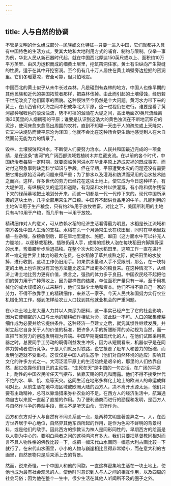 ```yaml
---
---
---
```

title: 人与自然的协调
---



不管是文明的什么组成部分--民族或文化特征--只要一进入中国，它们就都并入具有中国特色的生活方式，受其大地和大地利用方式的哺育、制约与限制。仅举一事为例，华北人民从新石器时代起，就在中国西北厚达150英尺或以上、面积约10万平方英里、由风力运积而成的细黄土层里，挖筑窑洞住家。黄土有沿纵向产生裂缝的性质，适于在其中开挖窑洞。至今仍有几十万人居住在黄土峭壁旁边挖掘的窑洞里。它们冬暖夏凉，安全可靠，但只怕地震。

中国西北的黄土似乎从未牛长过森林。凡是碰到有森林的地方，中国人也像早期的其他民族和近代的美国拓荒者那样，把森林伐掉。由此而引起的土壤侵蚀，经历若干世纪改变了他们国家的面貌。这种侵蚀至今仍然是个大问题。黄河水力带下来的黄土，在山西省和大海之间冲积成华北大平原，这一过程仍在进行。谁要是看了黄河那种咖喱色的滚滚浊流，势不可挡的汹涌在大堤之间，高出地面20英尺流经离海30英里的人烟稠密的平原；谁要是认识到这浩大的黄色浊流在不断地沉积它的泥沙，使河床愈来愈高出周围的农村，直到不知哪一天由于人的疏忽或上天降灾，它又冲决堤防而使平原沦为泽国；他就不会比在这种场合更生动地感觉到人在大自然面前无能为力的情景了。

毁林、土壤侵蚀和洪水，不断使人们要努力治水。人民共和国最近完成的一项业绩，是在这条“害河”的广阔西部流域栽植树木并拦截支流。在以前的各个时代，中国统治者每隔一定时期，就要面临黄河洪水在华北平原上造成灾祸的既成事实，而对付这项急事则缺乏科学知识与手段。但在早期，平原遭受水灾的问题还没有需要把它排出原始沼泽的问题来得严重；为了排水以及灌溉和防洪而采用的治水技术随之而兴。这样，许多世代的劳力已经花在这块土地上，使它成为今日这种样子，有大堤护河，有纵横交叉的运河和道路，有沟渠和水井以供灌溉，有小路和偶尔残留下来的绿荫墓地把土地划分开来，而这一切都是一代一代传下来的。现代中国所承袭的这块土地，几乎全部用来生产口粮。中国养不起供食品用的牛羊。凡能利用的土地9/l0用于生产粮食，只有约2％用于放牧牲畜。对比之下，美国所利用的土地只有4/10用于产粮，而几乎有一半用于放牧。

精耕细作对人的意义，可从依赖水稻的经济生活看得最为明显。水稻是长江流域和南方各处中国人生活的支柱。水稻在头一个月通常生长在秧田里，同时在早地里栽植一些杂粮。杂粮收割后，即在旱地里灌水、施肥、犁田（这方面水牛可以补充人力锄地），以便移栽稻秧。插秧仍用人手，成排的插秧人泡在每块稻田齐脚踝骨深的水里，弯着腰步步后退插秧。在整个次大陆的水稻田里，这项工作一直在进行着--肯定是世界上体力的最大花费。在水稻除了草并成熟之际，就把田里的水放掉，进行收割，这项工作仍旧用手。如果供水量和人手不受限制，那么，在一块特定的土地上也许就没有其他方法能比这生产出更多的粮食来。在这种情况下，从经济上讲土地比劳力更有价值，换言之，强劲的体力多于良田。中国农民经不起把他们的劳力用于广种薄收上，因为那样做的结果，单位面积产量只有一半。至于用机械化的或大规模的方式来耕作，他们又缺少土地和资本。他们不得不靠自己一家的劳力，不得不依靠手工的精耕细作，来养活一家子。今天人民共和国努力实行农业机械化的工作，碰到怎样给农业人口找到其他就业机会的严重问题。

在小块土地上花大量人力并以人粪尿为肥料，这一事实已经产生了它的社会影响，因为它使稠密的人口与土地的精耕细作相依为命，彼此缺一不可。人口的密集使耕细作成为必要并给它提供条件。这种经济一旦建立之后，就凭其惯性继续发展，并树立起它自身关于人的价值的标准，把许多人手的折腰断背的劳动视为当然，而一直把节省劳力的创造发明视为异端。中国早期提倡现代化的人，在他们试图采用机器之时，总要同手工劳动的既得利益发生冲突，因为从短期看来，机器似乎是在同体力劳动者进行竞争。于是人们就反对铁路，说它抢走了赶车人和苦力的饭碗，而发明创造就不受重视。这仅仅是中国人的生态学（他们对自然环境的适应）影响其文化的许多方式之一。大河泛滥平原上的生活始终是艰辛的，那里的人们依靠自然，超过依靠他们自己的主动性。“生死在天”是中国的一句古话。在广阔的平原上，耐性的中国农民听任天气摆布，依靠天赐的阳光和雨露。他们不得不接受世代不绝的水、旱、饥、疫等天灾。这同生活在地形多样化土地上的欧洲人的命运成鲜明对比。从前生活在地中海区域或欧洲大陆的西方人，决不离开水源太远，他们只要有主动精神，总可以靠渔猎来弥补农业的不足。在西方人的经济生活中，航海通商自古以来就一直起了直接的作用。为了便利通商而进行的勘探和发明，是西方人与自然作斗争的典型手段，而决不是听天由命，无所作为。

西方和东方对于人与自然有不同关系这一点，是两种文明显著差异之一。人，在西方世界居于中心地位，自然界其他东西所起的作用，是作为色彩不鲜明的背景材料，或是他们的敌手。因此西方的宗教认为神人是同形同性的，早期西方的绘画是以人物为中心的。要明白两者之间的这种鸿沟有多大，我们只要把基督教同相对而言不具人物性格的佛教比较一下，或把一幅宋代山水画同一幅意大利古画比较一下就行了。在宋代山水画里，小小的人物与巍崖相比显得非常矮小，而在意大利的古画里，自然景物只是后来添上去的背景。

然而，说来奇怪，一个中国人和他的同胞，一直这样密集地生活在一块土地上，使他也成为最有社会观念的人，使他时时意识到人与人之间的相互作用，以及四周的社会习俗；因为他在整个一生中，很少生活在其他人听闻所不及的圈子之外。